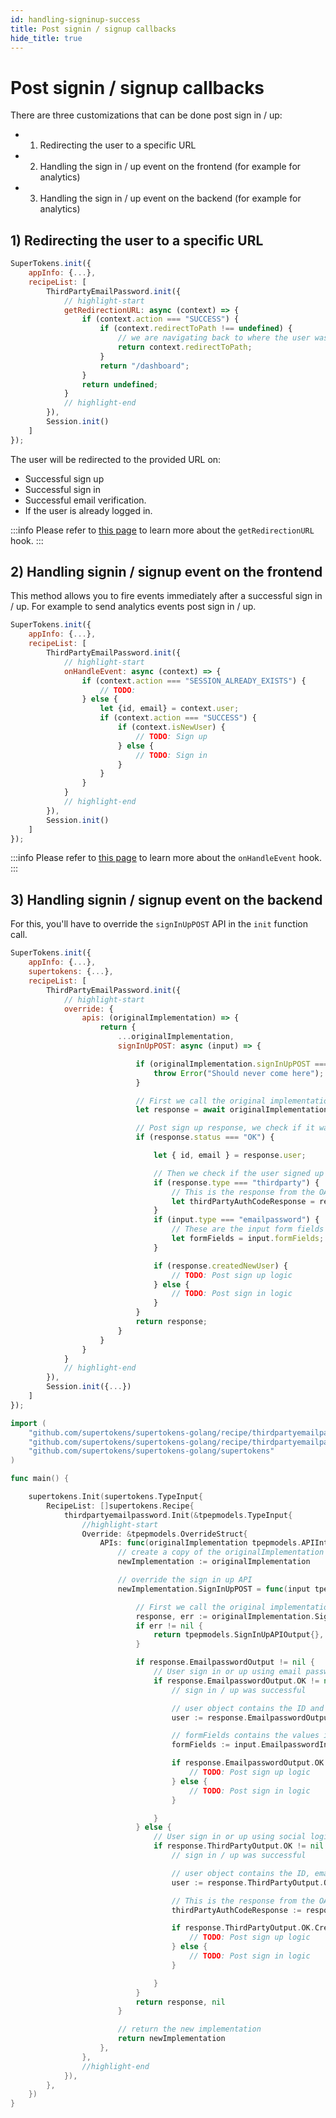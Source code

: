 ```yaml
---
id: handling-signinup-success
title: Post signin / signup callbacks
hide_title: true
---
```



# Post signin / signup callbacks

There are three customizations that can be done post sign in / up:
- 1) Redirecting the user to a specific URL
- 2) Handling the sign in / up event on the frontend (for example for analytics)
- 3) Handling the sign in / up event on the backend (for example for analytics)

## 1)  Redirecting the user to a specific URL

<FrontendSDKTabs>
<TabItem value="reactjs">

```jsx
SuperTokens.init({
    appInfo: {...},
    recipeList: [
        ThirdPartyEmailPassword.init({
            // highlight-start
            getRedirectionURL: async (context) => {
                if (context.action === "SUCCESS") {
                    if (context.redirectToPath !== undefined) {
                        // we are navigating back to where the user was before they authenticated
                        return context.redirectToPath;
                    }
                    return "/dashboard";
                }
                return undefined;
            }
            // highlight-end
        }),
        Session.init()
    ]
});
```
</TabItem>
</FrontendSDKTabs>

The user will be redirected to the provided URL on:
- Successful sign up
- Successful sign in
- Successful email verification.
- If the user is already logged in.

:::info
Please refer to [this page](../advanced-customizations/frontend-hooks/redirection-callback) to learn more about the `getRedirectionURL` hook.
:::

## 2) Handling signin / signup event on the frontend

This method allows you to fire events immediately after a successful sign in / up. For example to send analytics events post sign in / up.

<FrontendSDKTabs>
<TabItem value="reactjs">

```jsx
SuperTokens.init({
    appInfo: {...},
    recipeList: [
        ThirdPartyEmailPassword.init({
            // highlight-start
            onHandleEvent: async (context) => {
                if (context.action === "SESSION_ALREADY_EXISTS") {
                    // TODO:
                } else {
                    let {id, email} = context.user;
                    if (context.action === "SUCCESS") {
                        if (context.isNewUser) {
                            // TODO: Sign up
                        } else {
                            // TODO: Sign in
                        }
                    }
                }
            }
            // highlight-end
        }),
        Session.init()
    ]
});
```
</TabItem>
</FrontendSDKTabs>

:::info
Please refer to [this page](../advanced-customizations/frontend-hooks/handle-event) to learn more about the `onHandleEvent` hook.
:::

## 3) Handling signin / signup event on the backend

For this, you'll have to override the `signInUpPOST` API in the `init` function call.

<BackendSDKTabs>
<TabItem value="nodejs">

```jsx
SuperTokens.init({
    appInfo: {...},
    supertokens: {...},
    recipeList: [
        ThirdPartyEmailPassword.init({
            // highlight-start
            override: {
                apis: (originalImplementation) => {
                    return {
                        ...originalImplementation,
                        signInUpPOST: async (input) => {

                            if (originalImplementation.signInUpPOST === undefined) {
                                throw Error("Should never come here");
                            }

                            // First we call the original implementation of signInUpPOST.
                            let response = await originalImplementation.signInUpPOST(input);

                            // Post sign up response, we check if it was successful
                            if (response.status === "OK") {

                                let { id, email } = response.user;

                                // Then we check if the user signed up using email / password or a third party login provider.
                                if (response.type === "thirdparty") {
                                    // This is the response from the OAuth 2 provider that contains their tokens or user info.
                                    let thirdPartyAuthCodeResponse = response.authCodeResponse;
                                }
                                if (input.type === "emailpassword") {
                                    // These are the input form fields values that the user used while signing up / in
                                    let formFields = input.formFields;
                                }

                                if (response.createdNewUser) {
                                    // TODO: Post sign up logic
                                } else {
                                    // TODO: Post sign in logic
                                }
                            }
                            return response;
                        }
                    }
                }
            }
            // highlight-end
        }),
        Session.init({...})
    ]
});
```

</TabItem>
<TabItem value="go">

```go
import (
	"github.com/supertokens/supertokens-golang/recipe/thirdpartyemailpassword"
	"github.com/supertokens/supertokens-golang/recipe/thirdpartyemailpassword/tpepmodels"
	"github.com/supertokens/supertokens-golang/supertokens"
)

func main() {

	supertokens.Init(supertokens.TypeInput{
		RecipeList: []supertokens.Recipe{
			thirdpartyemailpassword.Init(&tpepmodels.TypeInput{
                //highlight-start
				Override: &tpepmodels.OverrideStruct{
					APIs: func(originalImplementation tpepmodels.APIInterface) tpepmodels.APIInterface {
                        // create a copy of the originalImplementation
                        newImplementation := originalImplementation

                        // override the sign in up API
                        newImplementation.SignInUpPOST = func(input tpepmodels.SignInUpAPIInput) (tpepmodels.SignInUpAPIOutput, error) {

                            // First we call the original implementation of SignInUpPOST.
                            response, err := originalImplementation.SignInUpPOST(input)
                            if err != nil {
                                return tpepmodels.SignInUpAPIOutput{}, err
                            }

                            if response.EmailpasswordOutput != nil {
                                // User sign in or up using email password
                                if response.EmailpasswordOutput.OK != nil {
                                    // sign in / up was successful

                                    // user object contains the ID and email
                                    user := response.EmailpasswordOutput.OK.User

                                    // formFields contains the values in the form the user filled up during sign in / up
                                    formFields := input.EmailpasswordInput.FormFields

                                    if response.EmailpasswordOutput.OK.CreatedNewUser {
                                        // TODO: Post sign up logic
                                    } else {
                                        // TODO: Post sign in logic
                                    }

                                }
                            } else {
                                // User sign in or up using social login
                                if response.ThirdPartyOutput.OK != nil {
                                    // sign in / up was successful

                                    // user object contains the ID, email and other third party info
                                    user := response.ThirdPartyOutput.OK.User

                                    // This is the response from the OAuth 2 provider that contains their tokens or user info.
                                    thirdPartyAuthCodeResponse := response.ThirdPartyOutput.OK.AuthCodeResponse

                                    if response.ThirdPartyOutput.OK.CreatedNewUser {
                                        // TODO: Post sign up logic
                                    } else {
                                        // TODO: Post sign in logic
                                    }

                                }
                            }
                            return response, nil
                        }

                        // return the new implementation
						return newImplementation
					},
				},
                //highlight-end
			}),
		},
	})
}
```

</TabItem>
</BackendSDKTabs>